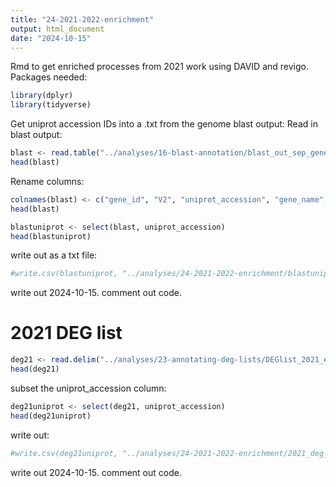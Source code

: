 ```yaml
---
title: "24-2021-2022-enrichment"
output: html_document
date: "2024-10-15"
---
```

Rmd to get enriched processes from 2021 work using DAVID and revigo. 
Packages needed:
```r
library(dplyr)
library(tidyverse)
```


Get uniprot accession IDs into a .txt from the genome blast output: 
Read in blast output:
```r
blast <- read.table("../analyses/16-blast-annotation/blast_out_sep_genes.tab", )
head(blast)
```
Rename columns: 
```r
colnames(blast) <- c("gene_id", "V2", "uniprot_accession", "gene_name", "V5", "V6", "V7", "V8", "V9", "V10", "V11", "V12", "V13", "V14")
head(blast)
```

```r
blastuniprot <- select(blast, uniprot_accession)
head(blastuniprot)
```

write out as a txt file: 
```r
#write.csv(blastuniprot, "../analyses/24-2021-2022-enrichment/blastuniprot.csv")
```
write out 2024-10-15. comment out code. 



# 2021 DEG list 
```r
deg21 <- read.delim("../analyses/23-annotating-deg-lists/DEGlist_2021_exposedVcontrol_annotated.tab")
head(deg21)
```

subset the uniprot_accession column:
```r
deg21uniprot <- select(deg21, uniprot_accession)
head(deg21uniprot)
```

write out: 
```r
#write.csv(deg21uniprot, "../analyses/24-2021-2022-enrichment/2021_deg_uniprot_accessions.csv")
```
write out 2024-10-15. comment out code. 





